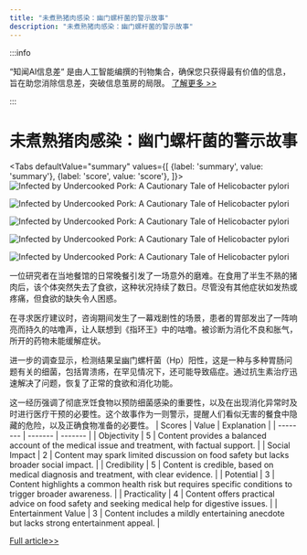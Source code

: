 ```yaml
---
title: "未煮熟猪肉感染：幽门螺杆菌的警示故事"
description: "未煮熟猪肉感染：幽门螺杆菌的警示故事"
---
```



:::info

“知闻AI信息差“ 是由人工智能编撰的刊物集合，确保您只获得最有价值的信息，旨在助您消除信息差，突破信息茧房的局限。  [了解更多 >>](/)

:::

# 未煮熟猪肉感染：幽门螺杆菌的警示故事


<Tabs
	defaultValue="summary"
	values={[
	{label: 'summary', value: 'summary'},
	{label: 'score', value: 'score'},
]}>
<TabItem value="summary">
<img
  src="https://image.informedainews.com/2024/06/Foo-BZg-1717551955-0.jpg"
  alt="Infected by Undercooked Pork: A Cautionary Tale of Helicobacter pylori"
/>

<img
  src="https://image.informedainews.com/2024/06/Foo-wbJ-1717551955-1.jpg"
  alt="Infected by Undercooked Pork: A Cautionary Tale of Helicobacter pylori"
/>

<img
  src="https://image.informedainews.com/2024/06/Foo-d7M-1717551955-2.jpg"
  alt="Infected by Undercooked Pork: A Cautionary Tale of Helicobacter pylori"
/>

<img
  src="https://image.informedainews.com/2024/06/Foo-Kb2-1717551955-3.jpg"
  alt="Infected by Undercooked Pork: A Cautionary Tale of Helicobacter pylori"
/>

<img
  src="https://image.informedainews.com/2024/06/Foo-ceb-1717551955-4.jpg"
  alt="Infected by Undercooked Pork: A Cautionary Tale of Helicobacter pylori"
/>



一位研究者在当地餐馆的日常晚餐引发了一场意外的磨难。在食用了半生不熟的猪肉后，该个体突然失去了食欲，这种状况持续了数日。尽管没有其他症状如发热或疼痛，但食欲的缺失令人困惑。

在寻求医疗建议时，咨询期间发生了一幕戏剧性的场景，患者的胃部发出了一阵响亮而持久的咕噜声，让人联想到《指环王》中的咕噜。被诊断为消化不良和胀气，所开的药物未能缓解症状。

进一步的调查显示，检测结果呈幽门螺杆菌（Hp）阳性，这是一种与多种胃肠问题有关的细菌，包括胃溃疡，在罕见情况下，还可能导致癌症。通过抗生素治疗迅速解决了问题，恢复了正常的食欲和消化功能。

这一经历强调了彻底烹饪食物以预防细菌感染的重要性，以及在出现消化异常时及时进行医疗干预的必要性。这个故事作为一则警示，提醒人们看似无害的餐食中隐藏的危险，以及正确食物准备的必要性。
</TabItem>
<TabItem value="score">
	| Scores     | Value   | Explanation |
	| -------- | ------- | ------- |
	| Objectivity  | 5    | Content provides a balanced account of the medical issue and treatment, with factual support.    |
	| Social Impact | 2     | Content may spark limited discussion on food safety but lacks broader social impact.    |
	| Credibility    | 5    | Content is credible, based on medical diagnosis and treatment, with clear evidence.    |
	| Potential    | 3    | Content highlights a common health risk but requires specific conditions to trigger broader awareness.    |
	| Practicality    | 4    | Content offers practical advice on food safety and seeking medical help for digestive issues.    |
	| Entertainment Value    | 3    | Content includes a mildly entertaining anecdote but lacks strong entertainment appeal.    |
</TabItem>
</Tabs>

[Full article>>](https://www.guokr.com/article/465581/)
